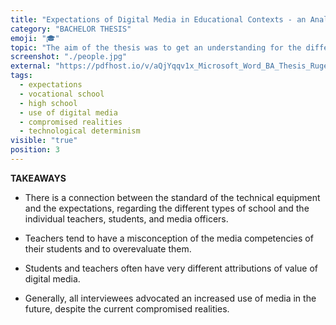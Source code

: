 ```yaml
---
title: "Expectations of Digital Media in Educational Contexts - an Analysis of a German High School and Vocational School"
category: "BACHELOR THESIS"
emoji: "🎓"
topic: "The aim of the thesis was to get an understanding for the different expectations of digital media in schools and to analyze how the expectations are socially shaped. The leading research question was: What are the expectations of digital media in educational contexts?"
screenshot: "./people.jpg"
external: "https://pdfhost.io/v/aQjYqqv1x_Microsoft_Word_BA_Thesis_Ruge_Websiteversiondocx.pdf"
tags:
  - expectations
  - vocational school
  - high school
  - use of digital media
  - compromised realities
  - technological determinism
visible: "true"
position: 3
---
```


**TAKEAWAYS**
- There is a <Underlining color={Theme.colors.secondary} hoverColor={Theme.colors.secondary}>connection between the standard of the technical equipment and the expectations</Underlining>, regarding the different types of school and the individual teachers, students, and media officers.

- Teachers tend to have <Underlining color={Theme.colors.secondary} hoverColor={Theme.colors.secondary}>a misconception of the media competencies</Underlining> of their students and to overevaluate them.

- Students and teachers often have very <Underlining color={Theme.colors.secondary} hoverColor={Theme.colors.secondary}>different attributions of value</Underlining> of digital media. 

- Generally, all interviewees advocated an <Underlining color={Theme.colors.secondary} hoverColor={Theme.colors.secondary}>increased use of media in the future</Underlining>, despite the current compromised realities.